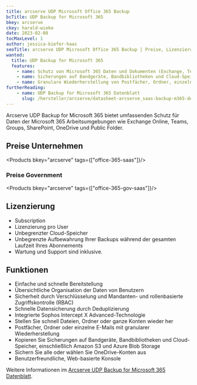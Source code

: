 ```yaml
---
title: arcserve UDP Microsoft Office 365 Backup
bcTitle: UDP Backup for Microsoft 365
bkey: arcserve
ckey: harald-wieke
date: 2023-02-08
tocMaxLevel: 1
author: jessica-kiefer-haas
seoTitle: arcserve UDP Microsoft Office 365 Backup | Preise, Lizenzierung, Subscription
wanted:
  title: UDP Backup for Microsoft 365
  features:
    - name: Schutz von Microsoft 365 Daten und Dokumenten (Exchange, Teams, SharePoint, OneDrive)
    - name: Sicherungen auf Bandgeräte, Bandbibliotheken und Cloud-Speicher, einschließlich Amazon S3 und Azure Blob Storage
    - name: Granulare Wiederherstellung von Postfächer, Ordner, einzelne E-Mails oder Dateien
furtherReading:
    - name: UDP Backup for Microsoft 365 Datenblatt
      slug: /hersteller/arcserve/datasheet-arcserve_saas-backup-m365-de.pdf
---
```




<Intro>

Arcserve UDP Backup for Microsoft 365 bietet umfassenden Schutz für Daten der Microsoft 365 Arbeitsumgebungen wie Exchange Online, Teams, Groups, SharePoint, OneDrive und Public Folder.

</Intro>

<TOC />

## Preise Unternehmen

<Products bkey="arcserve" tags={["office-365-saas"]}/>

### Preise Government

<Products bkey="arcserve" tags={["office-365-gov-saas"]}/>


## Lizenzierung

<ArrowList>

- Subscription
- Lizenzierung pro User
- Unbegrenzter Cloud-Speicher
- Unbegrenzte Aufbewahrung Ihrer Backups während der gesamten Laufzeit Ihres Abonnements
- Wartung und Support sind inklusive.

</ArrowList>


## Funktionen

<ArrowList>

- Einfache und schnelle Bereitstellung
- Übersichtliche Organisation der Daten von Benutzern
- Sicherheit durch Verschlüsselung und Mandanten- und rollenbasierte Zugriffskontrolle (RBAC)
- Schnelle Datensicherung durch Deduplizierung
- Integrierte Sophos Intercept X Advanced-Technologie
- Stellen Sie schnell Dateien, Ordner oder ganze Konten wieder her
- Postfächer, Ordner oder einzelne E-Mails mit granularer Wiederherstellung
- Kopieren Sie Sicherungen auf Bandgeräte, Bandbibliotheken und Cloud-Speicher, einschließlich Amazon S3 und Azure Blob Storage
- Sichern Sie alle oder wählen Sie OneDrive-Konten aus
- Benutzerfreundliche, Web-basierte Konsole

</ArrowList>

Weitere Informationen im [Arcserve UDP Backup for Microsoft 365 Datenblatt](/hersteller/arcserve/datasheet-arcserve_saas-backup-m365-de.pdf).